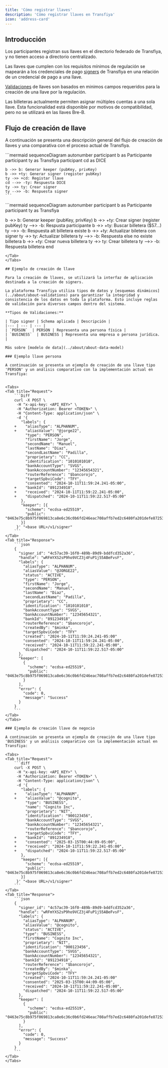 ```yaml
---
title: 'Cómo registrar llaves'
description: 'Cómo registrar llaves en Transfiya'
icon: 'address-card'
---
```


## Introducción

Los participantes registran sus llaves en el directorio federado de Transfiya, y no tienen acceso a directorio centralizado.

Las llaves que cumplen con los requisitos mínimos de regulación se mapearán a los credenciales de pago [signers](../about/about-signers) de Transfiya en una relación de un credencial de pago a una llave.

[Validaciones](../about/about-validations) de llaves son basados en minimos campos requeridos para la creación de una llave por la regulación.

<Info>
    Las billeteras actualmente permiten asignar múltiples cuentas a una sola llave. Esta funcionalidad está disponible por motivos de compatibilidad, pero no se utilizará en las llaves Bre-B.
</Info>

## Flujo de creación de llave

A continuación se presenta una descripción general del flujo de creación de llaves y una comparativa con el proceso actual de Transfiya.

<Tabs>
<Tab title="Flujo Bre-B">
    ```mermaid
    sequenceDiagram
    	autonumber
    	participant b as Participante
    	participant ty as Transfiya
    	participant cd as DICE

    b ->> b: Generar keeper (pubKey, privKey)
    b ->> +ty: Generar signer (register pubKey)
    ty ->> +cd: Registar llave
    cd -->> -ty: Respuesta DICE
    ty ->> ty: Crear signer
    ty -->> -b: Respuesta signer
    ```
  </Tab>
  <Tab title="Flujo actual">
  ```mermaid
  sequenceDiagram
  	autonumber
  	participant b as Participante
  	participant ty as Transfiya

  b ->> b: Generar keeper (pubKey, privKey)
  b ->> +ty: Crear signer (register pubKey)
  ty -->> -b: Respusta participante
  b ->> +ty: Buscar billetera ($57...)
  ty -->> -b: Respuesta
  alt billetera existe
      b ->> +ty: Actualizar biletera con signer
      ty ->> ty: Actualizar billetera
      ty -->> -b: Respuesta
  else no existe billetera
      b ->> +ty: Crear nueva billetera
      ty ->> ty: Crear billetera
      ty -->> -b: Respuesta billetera
  end
  ```
  </Tab>
</Tabs>

## Ejemplo de creación de llave

Para la creación de llaves, se utilizará la interfaz de aplicación destinada a la creación de signers.

La plataforma Transfiya utiliza tipos de datos y [esquemas dinámicos](../about/about-validations) para garantizar la integridad y consistencia de los datos en toda la plataforma. Esto incluye reglas de validación para diversos campos dentro del sistema.

**Tipos de Validaciones:**

| Tipo signer | Schema aplicada | Descripción |
|--- | --- | --- |
| `PERSON`  | PERSON | Representa una persona física |
| `BUSINESS`  | BUSINESS | Representa una empresa o persona jurídica. |

Más sobre [modelo de data](../about/about-data-model)

### Ejemplo llave persona

A continuación se presenta un ejemplo de creación de una llave tipo 'PERSON' y un análisis comparativo con la implementación actual en Transfiya:


<Tabs>
  <Tab title="Request">
      ```Diff
      curl -X POST \
       -H "x-api-key: <API_KEY>" \
       -H "Authorization: Bearer <TOKEN>" \
       -H "Content-Type: application/json" \
       -d '{
         "labels": {
      +    "aliasType": "ALPHANUM",
      +    "aliasValue": "@jorge22",
           "type": "PERSON",
           "firstName": "Jorge",
           "secondName": "Manuel",
           "lastName": "Diaz",
           "secondLastName": "Padilla",
           "proprietary": "CC",
           "identification": "1010101010",
           "bankAccountType": "SVGS",
           "bankAccountNumber": "12345654321",
           "routerReference": "$bancorojo",
           "targetSpbviCode": "TFY",
           "consented": "2024-10-11T11:59:24.241-05:00",
      +    "bankId": "891234918",
      +    "received": "2024-10-11T11:59:22.241-05:00",
      +    "dispatched": "2024-10-11T11:59:22.517-05:00"
         },
         "keeper": [{
           "scheme": "ecdsa-ed25519",
           "public": "0463e75c8b975f069813ca8e6c36c0b6fd246eac708affb7ed2c6480fa201defe8725322d6380ec66e94f6dcb49f635c0ca51296e48da4a12b3ec66582a1297adf"
         }]
       }' "<base URL>/v1/signer"
      ```
  </Tab>
  <Tab title="Response">
      ```json
      {
        "signer_id": "4c57ac39-16f0-489b-89d9-bddfcd352a36",
        "handle": "wRFmYXS2sP9ho9VCZ3j4FuP1j55ABeFvsF",
        "labels": {
          "aliasType": "ALPHANUM",
          "aliasValue": "@JORGE22",
          "status": "ACTIVE",
          "type": "PERSON",
          "firstName": "Jorge",
          "secondName": "Manuel",
          "lastName": "Diaz",
          "secondLastName": "Padilla",
          "proprietary": "CC",
          "identification": "1010101010",
          "bankAccountType": "SVGS",
          "bankAccountNumber": "12345654321",
          "bankId": "891234918",
          "routerReference": "$bancorojo",
          "createdBy": "$minka",
          "targetSpbviCode": "TFY"
          "created": "2024-10-11T11:59:24.241-05:00"
          "consented": "2024-10-11T11:59:24.241-05:00",
          "received": "2024-10-11T11:59:22.241-05:00",
          "dispatched": "2024-10-11T11:59:22.517-05:00"
        },
        "keeper": [
          {
            "scheme": "ecdsa-ed25519",
            "public": "0463e75c8b975f069813ca8e6c36c0b6fd246eac708affb7ed2c6480fa201defe8725322d6380ec66e94f6dcb49f635c0ca51296e48da4a12b3ec66582a1297adf"
          }
        ],
        "error": {
          "code": 0,
          "message": "Success"
        }
      }
      ```
  </Tab>
</Tabs>

### Ejemplo de creación llave de negocio

A continuación se presenta un ejemplo de creación de una llave tipo 'BUSINESS' y un análisis comparativo con la implementación actual en Transfiya:

<Tabs>
  <Tab title="Request">
      ```diff
      curl -X POST \
       -H "x-api-key: <API_KEY>" \
       -H "Authorization: Bearer <TOKEN>" \
       -H "Content-Type: application/json" \
       -d '{
         "labels": {
      +    "aliasType": "ALPHANUM",
      +    "aliasValue": "@cognito",
           "type": "BUSINESS",
           "name": "Cognito Inc",
           "proprietary": "NIT",
           "identification": "900123456",
           "bankAccountType": "SVGS",
           "bankAccountNumber": "12345654321",
           "routerReference": "$bancorojo",
           "targetSpbviCode": "TFY",
      +    "bankId": "891234918",
      +    "consented": "2025-03-15T00:44:09-05:00",
      +    "received": "2024-10-11T11:59:22.241-05:00",
      +    "dispatched": "2024-10-11T11:59:22.517-05:00"
         },
         "keeper": [{
           "scheme": "ecdsa-ed25519",
           "public": "0463e75c8b975f069813ca8e6c36c0b6fd246eac708affb7ed2c6480fa201defe8725322d6380ec66e94f6dcb49f635c0ca51296e48da4a12b3ec66582a1297adf"
         }]
       }' "<base URL>/v1/signer"
      ```
  </Tab>
  <Tab title="Response">
      ```json
      {
        "signer_id": "4c57ac39-16f0-489b-89d9-bddfcd352a36",
        "handle": "wRFmYXS2sP9ho9VCZ3j4FuP1j55ABeFvsF",
        "labels": {
          "aliasType": "ALPHANUM",
          "aliasValue": "@cognito",
          "status": "ACTIVE",
          "type": "BUSINESS",
          "firstName": "Cognito Inc",
          "proprietary": "NIT",
          "identification": "900123456",
          "bankAccountType": "SVGS",
          "bankAccountNumber": "12345654321",
          "bankId": "891234918",
          "routerReference": "$bancorojo",
          "createdBy": "$minka",
          "targetSpbviCode": "TFY"
          "created": "2024-10-11T11:59:24.241-05:00"
          "consented": "2025-03-15T00:44:09-05:00",
          "received": "2024-10-11T11:59:22.241-05:00",
          "dispatched": "2024-10-11T11:59:22.517-05:00"
        },
        "keeper": [
          {
            "scheme": "ecdsa-ed25519",
            "public": "0463e75c8b975f069813ca8e6c36c0b6fd246eac708affb7ed2c6480fa201defe8725322d6380ec66e94f6dcb49f635c0ca51296e48da4a12b3ec66582a1297adf"
          }
        ],
        "error": {
          "code": 0,
          "message": "Success"
        }
      }
      ```
  </Tab>
</Tabs>
